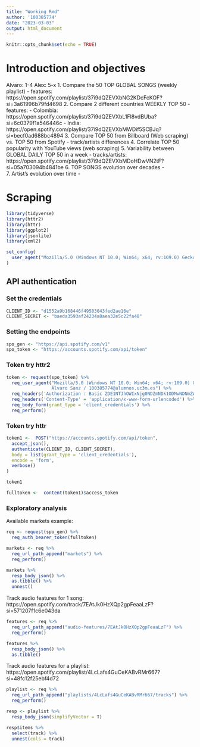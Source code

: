 ```yaml
---
title: "Working Rmd"
author: '100385774'
date: "2023-03-03"
output: html_document
---
```


```r
knitr::opts_chunk$set(echo = TRUE)
```

# Introduction and objectives
Alvaro: 1-4
Alex: 5-x
1. Compare the 50 TOP GLOBAL SONGS (weekly playlist) - features: https://open.spotify.com/playlist/37i9dQZEVXbNG2KDcFcKOF?si=3a61996b79fd4698 
2. Compare 2 different countries WEEKLY TOP 50 - features: 
    - Colombia: https://open.spotify.com/playlist/37i9dQZEVXbL1Fl8vdBUba?si=6c0379f1a546446c
    - India: https://open.spotify.com/playlist/37i9dQZEVXbMWDif5SCBJq?si=becf0ad688bc4894
3. Compare TOP 50 from Billboard (Web scraping) vs. TOP 50 from Spotify - track/artists differences
4. Correlate TOP 50 popularity with YouTube views (web scraping) 
5. Variability between GLOBAL DAILY TOP 50 in a week - tracks/artists: https://open.spotify.com/playlist/37i9dQZEVXbMDoHDwVN2tF?si=05a703094b4841be
6. TOP SONGS evolution over decades -  
7. Artist's evolution over time - 

# Scraping

```r
library(tidyverse)
library(httr2)
library(httr)
library(ggplot2)
library(jsonlite)
library(xml2)

set_config(
  user_agent("Mozilla/5.0 (Windows NT 10.0; Win64; x64; rv:109.0) Gecko/20100101 Firefox/109.0; Alvaro Sanz / 100385774@alumnos.uc3m.es")
)
```


## API authentication

### Set the credentials

```r
CLIENT_ID <- "d1552a9b168446f49583043fed2ae16e"
CLIENT_SECRET <- "baeda3593af24234a8aea32e5c22fa48"
```

### Setting the endpoints

```r

spo_gen <- "https://api.spotify.com/v1"
spo_token <- "https://accounts.spotify.com/api/token"

```

### Token try httr2

```r
token <- request(spo_token) %>% 
  req_user_agent("Mozilla/5.0 (Windows NT 10.0; Win64; x64; rv:109.0) Gecko/20100101 Firefox/109.0; 
                 Álvaro Sanz / 100385774@alumnos.uc3m.es") %>% 
  req_headers('Authorization : Basic ZDE1NTJhOWIxNjg0NDZmNDk1ODMwNDNmZWQyYWUxNmU6YmFlZGEzNTkzYWYyNDIzNGE4YWVhMzJlNWMyMmZhNDg=') %>%
  req_headers('Content-Type' = 'application/x-www-form-urlencoded') %>% 
  req_body_form(grant_type = 'client_credentials') %>% 
  req_perform()

```

### Token try httr

```r
token1 <-  POST("https://accounts.spotify.com/api/token",
  accept_json(),
  authenticate(CLIENT_ID, CLIENT_SECRET), 
  body = list(grant_type = 'client_credentials'),
  encode = 'form',
  verbose()
)

token1

fulltoken <-  content(token1)$access_token
```

### Exploratory analysis

Available markets example: 
```r

req <- request(spo_gen) %>% 
  req_auth_bearer_token(fulltoken) 

markets <- req %>% 
  req_url_path_append("markets") %>% 
  req_perform()

markets %>% 
  resp_body_json() %>% 
  as.tibble() %>% 
  unnest()

```

Track audio features for 1 song: 
https://open.spotify.com/track/7EAtJk0HzXQp2gpFeaaLzF?si=571207f1c6e043da

```r
features <- req %>% 
  req_url_path_append("audio-features/7EAtJk0HzXQp2gpFeaaLzF") %>% 
  req_perform()

features %>% 
  resp_body_json() %>% 
  as.tibble()
```

Track audio features for a playlist: 
https://open.spotify.com/playlist/4LcLafs4GuCeKABvRMr667?si=48fc12f25ebf4d72


```r

playlist <- req %>% 
  req_url_path_append("playlists/4LcLafs4GuCeKABvRMr667/tracks") %>% 
  req_perform()

resp <- playlist %>% 
  resp_body_json(simplifyVector = T)

resp$items %>% 
  select(track) %>% 
  unnest(cols = track)
```

























